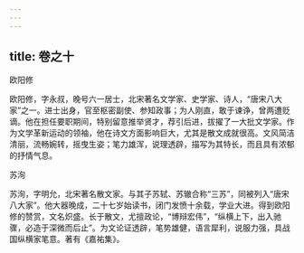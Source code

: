 ```yaml
---
---
---
```

title: 卷之十
---



欧阳修


欧阳修，字永叔，晚号六一居士，北宋著名文学家、史学家、诗人，“唐宋八大家”之一。进士出身，官至枢密副使、参知政事；为人刚直，敢于谏诤，曾两遭贬谪。他在担任要职期间，特别留意推举贤才，荐引后进，拔擢了一大批文学家。作为文学革新运动的领袖，他在诗文方面影响巨大，尤其是散文成就很高。文风简洁清丽，流畅婉转，摇曳生姿；笔力雄浑，说理透辟，描写为其特长，而且具有浓郁的抒情气息。


苏洵


苏洵，字明允，北宋著名散文家。与其子苏轼、苏辙合称“三苏”，同被列入“唐宋八大家”。他大器晚成，二十七岁始读书，闭门发愤十余载，学业大进。得到欧阳修的赞赏，文名炽盛。长于散文，尤擅政论，“博辩宏伟”，“纵横上下，出入驰骤，必造于深微而后止”。为文论证透辟，笔势雄健，语言犀利，说服力强，具战国纵横家笔意。著有《嘉祐集》。
